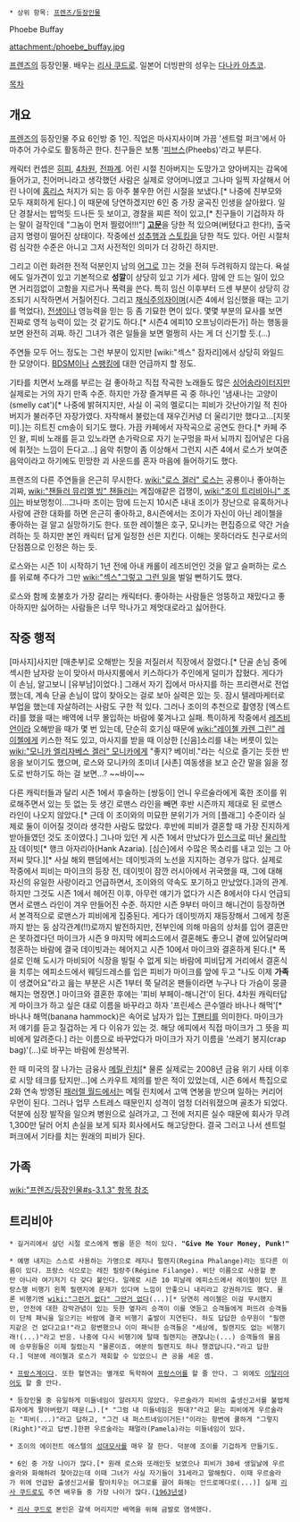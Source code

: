  * 상위 항목: [[프렌즈/등장인물]]

Phoebe Buffay

attachment:/phoebe_buffay.jpg

[[프렌즈]]의 등장인물. 배우는 [[리사 쿠드로]]. 일본어 더빙판의 성우는 [[다나카 아츠코]].

[[목차]]

== 개요 ==
[[프렌즈]]의 등장인물 주요 6인방 중 1인. 직업은 마사지사이며 가끔 '센트럴 퍼크'에서 아마추어 가수로도 활동하곤 한다. 친구들은 보통 '[[피브스]](Pheebs)'라고 부른다.

캐릭터 컨셉은 [[히피]], [[4차원]], [[전파계]]. 어린 시절 친아버지는 도망가고 양아버지는 감옥에 들어가고, 친어머니라고 생각했던 사람은 실제로 양어머니였고 그나마 일찍 자살해서 어린 나이에 [[홈리스]] 처지가 되는 등 아주 불우한 어린 시절을 보냈다.[* 나중에 친부모와 모두 재회하게 된다.] 이 때문에 당연하겠지만 6인 중 가장 굴곡진 인생을 살아왔다. 일단 경찰서는 밥먹듯 드나든 듯 보이고, 경찰을 찌른 적이 있고,[* 친구들이 기겁하자 하는 말이 걸작인데 "그놈이 먼저 찔렀어!!!"] '''[[고문]]'''을 당한 적 있으며(버텼다고 한다!), 출국금지 명령이 떨어진 상태이다. 작중에선 [[성추행]]과 [[스토킹]]을 당한 적도 있다. 어린 시절처럼 심각한 수준은 아니고 그저 사전적인 의미가 더 강하긴 하지만.

그리고 이런 화려한 전적 덕분인지 남의 [[어그로]] 끄는 것을 전혀 두려워하지 않는다. 욕설에도 일가견이 있고 기본적으로 '''성깔'''이 상당히 있고 기가 세다. 맘에 안 드는 일이 있으면 거리낌없이 고함을 지르거나 폭력을 쓴다. 특히 임신 이후부터 드센 부분이 상당히 강조되기 시작하면서 거칠어진다. 그리고 [[채식주의]]자이며(시즌 4에서 임신했을 때는 고기를 먹었다), [[전생]]이나 영능력을 믿는 등 좀 기묘한 면이 있다. 몇몇 부분의 묘사를 보면 진짜로 영적 능력이 있는 것 같기도 하다.[* 시즌4 에피10 오프닝이라든가] 하는 행동을 보면 완전히 괴짜. 하긴 그녀가 겪은 일들을 보면 멀쩡히 사는 게 더 신기할 듯.(…)

주연들 모두 어느 정도는 그런 부분이 있지만 [wiki:"섹스" 잠자리]에서 상당히 와일드한 모양이다. [[BDSM]]이나 [[스팽킹]]에 대한 언급까지 할 정도.

기타를 치면서 노래를 부르는 걸 좋아하고 직접 작곡한 노래들도 많은 [[싱어송라이터]]지만 실제로는 거의 자기 만족 수준. 하지만 가장 즐겨부른 곡 중 하나인 '냄새나는 고양이(smelly cat')[* 나중에 밝혀지지만, 사실 이 곡의 멜로디는 피비가 갓난아기일 적 친아버지가 불러주던 자장가였다. 자작해서 불렀는데 재우긴커녕 더 울리기만 했다고...[지못미].]는 히트친 cm송이 되기도 했다. 가끔 카페에서 자작곡으로 공연도 한다.[* 카페 주인 왈, 피비 노래를 듣고 있노라면 손가락으로 자기 눈구멍을 파서 뇌까지 집어넣은 다음에 휘젓는 느낌이 든다고...] 음악 취향이 좀 이상해서 그런지 시즌 4에서 로스가 보여준 음악이라고 하기에도 민망한 괴 사운드를 혼자 마음에 들어하기도 했다.

프렌즈의 다른 주연들을 은근히 무시한다. [[wiki:"로스 겔러" 로스]]는 공룡이나 좋아하는 괴짜, [[wiki:"챈들러 뮤리엘 빙" 챈들러]]는 계집애같은 겁쟁이, [[wiki:"조이 트리비아니" 조이]]는 바보멍청이...그나마 조이는 맘에 드는지 10시즌 내내 조이가 장난으로 유혹하거나 사랑에 관한 대화를 하면 은근히 좋아하고, 8시즌에서는 조이가 자신이 아닌 레이첼을 좋아하는 걸 알고 실망하기도 한다. 또한 레이첼은 호구, 모니카는 편집증으로 약간 거슬려하는 듯 하지만 본인 캐릭터 답게 일정한 선은  지킨다. 이해는 못하더라도 친구로서의 단점쯤으로 인정은 하는 듯.

로스와는 시즌 1이 시작하기 1년 전에 아내 캐롤이 레즈비언인 것을 알고 슬퍼하는 로스를 위로해 주다가 그만 [[wiki:"섹스"그렇고 그런 일]]을 벌일 뻔하기도 했다.

로스와 함께 호불호가 가장 갈리는 캐릭터다. 좋아하는 사람들은 엉뚱하고 재밌다고 좋아하지만 싫어하는 사람들은 너무 막나가고 제멋대로라고 싫어한다.
== 작중 행적 ==
[마사지]사지만 [매춘부]로 오해받는 짓을 저질러서 직장에서 잘렸다.[* 단골 손님 중에 섹시한 남자랑 눈이 맞아서 마사지룸에서 키스하다가 주인에게 덜미가 잡혔다. 게다가 이 손님, 알고보니 [유부남]이었다.] 그래서 자기 집에서 마사지를 하는 프리랜서로 전업했는데, 계속 단골 손님이 많이 찾아오는 걸로 보아 실력은 있는 듯. 잠시 텔레마케터로 부업을 했는데 자살하려는 사람도 구한 적 있다. 그러나 조이의 추천으로 촬영장 [엑스트라]를 했을 때는 배역에 너무 몰입하는 바람에 쫒겨나고 실패. 
특이하게 작중에서 [[레즈비언]]이라 오해받을 때가 몇 번 있는데, 단순히 호기심 때문에 [[wiki:"레이첼 카렌 그린" 레이첼]]에게 키스한 적도 있고, 마사지를 받을 때 이상한 [신음]소리를 내는 버릇이 있는 [[wiki:"모니카 엘리자베스 겔러" 모니카]]에게 "좋지? 베이비."라는 식으로 즐기는 듯한 반응을 보이기도 했으며, 로스와 모니카의 초미녀 [사촌] 여동생을 보고 순간 말을 잃을 정도로 반하기도 하는 걸 보면...? ~~바이~~

다른 캐릭터들과 달리 시즌 1에서 후술하는 [쌍둥이] 언니 우르술라에게 혹한 조이를 위로해주면서 있는 듯 없는 듯 생긴 로맨스 라인을 빼면 후반 시즌까지 제대로 된 로맨스 라인이 나오지 않았다.[* 근데 이 조이와의 미묘한 분위기가 거의 [플래그] 수준이라 실제로 둘이 이어질 것이라 생각한 사람도 많았다. 후반에 피비가 결혼할 때 가장 진지하게 받아들였던 것도 조이였다.] 그나마 있던 게 시즌 1에서 만났다가 [[민스크]]로 떠난 [[물리학자]] 데이빗[* 행크 아자리아(Hank Azaria). [심슨]에서 수많은 목소리를 내고 있는 그 아저씨 맞다.][* 사실 해외 팬덤에서는 데이빗과의 노선을 지지하는 경우가 많다. 실제로 작중에서 피비는 마이크의 등장 전, 데이빗이 잠깐 러시아에서 귀국했을 때, 그에 대해 자신의 유일한 사랑이라고 언급하면서, 조이와의 약속도 포기하고 만났었다.]과의 관계. 하지만 그것도 시즌 1에서 헤어진 이후, 아무런 얘기가 없다가 시즌 8에서야 다시 언급되면서 로맨스 라인이 겨우 만들어진 수준. 하지만 시즌 9부터 마이크 해니건이 등장하면서 본격적으로 로맨스가 피비에게 집중된다. 게다가 데이빗까지 재등장해서 그에게 청혼까지 받는 둥 삼각관계(!!)로까지 발전하지만, 전부인에 의해 마음의 상처를 입어 결혼만은 못하겠다던 마이크가 시즌 9 마지막 에피소드에서 결혼해도 좋으니 곁에 있어달라며 청혼하는 바람에 결국 데이빗과는 헤어지고 시즌 10에서 마이크와 결혼하게 된다.[* 폭설로 인해 도시가 마비되어 식장을 빌릴 수 없게 되는 바람에 피비답게 거리에서 결혼식을 치루는 에피소드에서 웨딩드레스를 입은 피비가 마이크를 앞에 두고 "나도 이제 '''가족'''이 생겼어요"라고 읊는 부분은 시즌 1부터 쭉 달려온 팬들이라면 누구나 다 가슴이 뭉클해지는 명장면.] 마이크와 결혼한 후에는 '피비 부페이-해니건'이 된다. 4차원 캐릭터답게 마이크가 하고 싶은 대로 이름을 바꾸라고 하자 '프린세스 콘수엘라 바나나 해먹'[* 바나나 해먹(banana hammock)은 속어로 남자가 입는 [[T팬티]]를 의미한다. 마이크가  저 얘기를 듣고 질겁하는 게 다 이유가 있는 것. 해당 에피에서 직접 마이크가 그 뜻을 피비에게 알려준다.] 라는 이름으로 바꾸었다가 마이크가 자기 이름을 '쓰레기 봉지(crap bag)'(...)로 바꾸는 바람에 원상복귀.

한 때 미국의 잘 나가는 금융사 [[메릴 린치]][* 물론 실제로는 2008년 금융 위기 사태 이후로 시망 테크를 탔지만...]에 스카우트 제의를 받은 적이 있었는데, 시즌 6에서 특집으로 2화 연속 방영된 [[패러렐 월드]]에서는 메릴 린치에서 고액 연봉을 받으며 일하는 커리어 우먼이 된다. 그러나 업무 스트레스 때문인지 성격이 엄청 더러워졌으며 골초가 되었다. 덕분에 심장 발작을 일으켜 병원으로 실려가고, 그 전에 저지른 실수 때문에 회사가 무려 1,300만 달러 어치 손실을 보게 되자 회사에서도 해고당한다. 결국 그러고 나서 센트럴 퍼크에서 기타를 치는 원래의 피비가 된다.
== 가족 ==
[[wiki:"프렌즈/등장인물#s-3.1.3" 항목 참조]]
== 트리비아 ==
 * 길거리에서 살던 시절 로스에게 삥을 뜯은 적이 있다. '''"Give Me Your Money, Punk!"'''

 * 예명 내지는 스스로 사용하는 가명으로 레지나 펄렌지(Regina Phalange)라는 또다른 이름이 있다. 프랑스 식으로는 레진 필랑주(Régine Filange). 비단 이름으로 사용할 뿐만 아니라 여기저기 다 갖다 붙인다. 일례로 시즌 10 피날레 에피소드에서 레이첼이 탔던 프랑스행 비행기 왼쪽 필랜지에 문제가 있다며 느낌이 안좋으니 내리라고 강권하기도 했다. 물론 비행기엔 [[wiki:"그런거 없다" 그딴거 없다]](...)[* 당연히 레이첼은 이걸 무시했지만, 안전에 대한 강박관념이 있는 듯한 옆자리 승객이 이를 엿듣고 승객들에게 퍼뜨려 승객들이 단체 패닉을 일으키는 바람에 결국 비행기 출발이 지연된다. 하도 답답한 승무원이 "필랜지같은 건 없다고요!"라고 항변했으나 이미 패닉한 승객들은 "세상에, 필랜지도 없는 비행기래!(...)"라고 반응. 나중에 다시 비행기에 탈때 필랜지는 괜찮냐는(...) 승객들의 물음에 승무원들은 이제 질렸는지 "물론이죠. 여분의 필랜지도 하나 챙겼답니다."라고 답한다.] 덕분에 레이첼과 로스가 재회할 수 있었으니 큰 공을 세운 셈.

 * [[프랑스]]계이다. 또한 혈연과는 별개로 독학하여 [[프랑스어]]를 할 줄 안다. 그 외에도 [[이탈리아어]]도 할 줄 안다.

 * 등장인물 중 유일하게 미들네임이 알려지지 않았다. 우르술라가 피비의 출생신고서를 불법체류자에게 팔아버렸기 때문(…).[* "그럼 내 미들네임은 뭔대?"라고 묻는 피비에게 우르술라는 "피비(...)"라고 답하고, "그건 내 퍼스트네임이거든!"이라는 항변에 쿨하게 "그렇지(Right)"라고 답변.]한편 우르술라는 패멀라(Pamela)라는 미들네임이 있다.

 * 조이의 에이전트 에스텔의 [[성대모사]]를 매우 잘 한다. 덕분에 조이를 기겁하게 만들기도.

 * 6인 중 가장 나이가 많다.[* 원래 로스와 또래인듯 보였으나 피비가 30세 생일날에 우르술라와 화해하려 찾아갔는데 이때 그녀가 사실 자기들이 31세라고 말해줬다. 이때 우르술라가 위에 언급돤 출생신고서를 팔아치우는 어그로를 끌어 화해는 안드로메다로(...)] 실제 [[리사 쿠드로]]도 주연 배우들 중 가장 나이가 많다.([[1963년]]생)

 * [[리사 쿠드로]] 본인은 갈색 머리지만 배역을 위해 금발로 염색했다.
